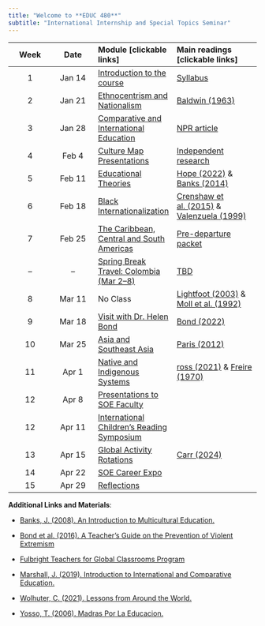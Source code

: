 ```yaml
---
title: "Welcome to **EDUC 480**"
subtitle: "International Internship and Special Topics Seminar"
---
```


::: column-screen-inset-right
| Week | Date | Module \[clickable links\] | Main readings \[clickable links\] |
|:-------------:|:-------------:|:--------------|:----------------------------|
| 1 | Jan 14 | [Introduction to the course](weeks/week01.qmd) | [Syllabus](course-overview.qmd) |
| 2 | Jan 21 | [Ethnocentrism and Nationalism](weeks/week02.qmd) | [Baldwin (1963)](https://www.dropbox.com/scl/fi/lyoiw8cp8xt5d4g8syoqj/Baldwin-J.-1963-.-A-Talk-to-Teachers.pdf?rlkey=db5eqfrjxe1mnywj0gikka8aq&dl=0){target="_blank"} |
| 3 | Jan 28 | [Comparative and International Education](weeks/week03.qmd) | [NPR article](https://www.npr.org/hereandnow/2025/01/27/immigration-arrests-schools){target="_blank"} |
| 4 | Feb 4 | [Culture Map Presentations](weeks/week04.qmd) | [Independent research](theories.qmd) |
| 5 | Feb 11 | [Educational Theories](weeks/week05.qmd) | [Hope (2022)](https://www.dropbox.com/scl/fi/dgz5yzwmq3r6mifzjlch3/Hope-T.-2022-.-Black-Internationalization-for-a-Post-COVID-Era.pdf?rlkey=bic85o151in0w74ba10j1pzqu&dl=0){target="_blank"} & [Banks (2014)](https://www.dropbox.com/scl/fi/85b75h619f72ss3qp830d/Banks-2014.pdf?rlkey=s63wxqbo43mp6327gkslhxv22&dl=0){target="_blank"} |
| 6 | Feb 18 | [Black Internationalization]() | [Crenshaw et al. (2015)](https://www.dropbox.com/scl/fi/wu1f3sejoaz2aajz2p0xn/Crenshaw-K.-W.-Ocen-P.-Nanda-J.-2015-.-Black-Girls-Matter.pdf?rlkey=z6ar8hapa194kshqiqsi60pa9&dl=0){target="_blank"} & [Valenzuela (1999)](https://www.dropbox.com/scl/fi/1c71ihis09wb2xfpbodsv/Valenzuela-A.-1999-.-Subtractive-Schooling.pdf?rlkey=b65wv1a6qably4fvf8udvwdx2&dl=0){target="_blank"} |
| 7 | Feb 25 | [The Caribbean, Central and South Americas]() | [Pre-departure packet](weeks/departure.qmd){target="_blank"} |
| -- | -- | [Spring Break Travel: Colombia (Mar 2--8)](https://www.youtube.com/watch?v=MDCcJ-2VS7Y){target="_blank"} | [TBD](){target="_blank"} |
| 8 | Mar 11 | No Class | [Lightfoot (2003)](https://www.dropbox.com/scl/fi/e8f1jkgmxh0u4qjw64exp/Lightfoot_Essential-Conversation-1.pdf?rlkey=mwziunhijn2h7txrq0f32lbj9&dl=0){target="_blank"} & [Moll et al. (1992)](https://www.dropbox.com/scl/fi/rnn9cuzslreopsccjs6l8/Moll-et-al-1992-_Funds-of-Knowledge.pdf?rlkey=imxbr80men0uhw1uu5e9c0g42&dl=0){target="_blank"} |
| 9 | Mar 18 | [Visit with Dr. Helen Bond]() | [Bond (2022)](https://link.springer.com/chapter/10.1007/978-3-030-92474-4_34){target="_blank"} |
| 10 | Mar 25 | [Asia and Southeast Asia]() | [Paris (2012)](https://www.dropbox.com/scl/fi/zm63mtgo9vqdqi8ifw6cn/Paris-D.-2012-_Culturally-Sustaining-Pedagogy-A-Needed-Change-in-Stance-Terminology-and-Practice.pdf?rlkey=dwn4aftp7yyvle33ie5s8llj5&dl=0){target="_blank"} |
| 11 | Apr 1 | [Native and Indigenous Systems]() | [ross (2021)](https://www.jstor.org/stable/45454125?seq=2){target="_blank"} & [Freire (1970)](https://www.dropbox.com/scl/fi/tykioobiatscp9ob0emzc/Freire-P.-1970-2005-.-Pedagogy-of-the-Oppressed.pdf?rlkey=il3iojix4l2xwnlsabnl3weor&dl=0){target="_blank"} |
| 12 | Apr 8 | [Presentations to SOE Faculty]() | [](){target="_blank"} |
| 12 | Apr 11 | [International Children's Reading Symposium](https://docs.google.com/forms/d/e/1FAIpQLSd7vN2siBwe5f2xlDGVwBy2lkcrXG54FcXf5oRV94C4-TKwxg/viewform) | |
| 13 | Apr 15 | [Global Activity Rotations]() | [Carr (2024)](https://bowiestate.edu/academics/colleges/college-of-arts-and-sciences/departments/history-and-government/research/freedom%20-journal-of-research-in-aficana-studies-volume1.pdf#page=64){target="_blank"} |
| 14 | Apr 22 | [SOE Career Expo]() | [ ](){target="_blank"} |
| 15 | Apr 29 | [Reflections]() | [ ](){target="_blank"} |
:::

**Additional Links and Materials**:

-   [Banks, J. (2008). An Introduction to Multicultural Education.](https://www.dropbox.com/scl/fi/p7fbwrlx03nzo2ay6oh0y/Banks-Multicultural-Education.pdf?rlkey=dqqtpyspo49kieslmsw5v25a8&dl=0){target="_blank"}

- [Bond et al. (2016). A Teacher’s Guide on the Prevention of Violent Extremism](https://doi.org/10.54675/XRJK7971){target="_blank"}

- [Fulbright Teachers for Global Classrooms Program](https://www.fulbrightteacherexchanges.org/programs/tgc){target="_blank"}

-   [Marshall, J. (2019). Introduction to International and Comparative Education.](https://www.dropbox.com/scl/fi/91utrs4j6hcxasu4oiwwq/Marshall-J.-2019-.-Introduction-to-Comparative-and-International-Education.pdf?rlkey=xqnfvh0fswun47009ekozsys0&dl=0){target="_blank"}

-   [Wolhuter, C. (2021). Lessons from Around the World.](https://www.dropbox.com/scl/fi/7xstdh4u0nvo2z2njgjz1/Wolhuter-C.-2021-.-Lessons-from-Around-the-World-Raison-d-etre-and-Achilles-Heel-of-Comparative-and-International-Education.pdf?rlkey=z0snfjyrns2j6fsd9juuxvjje&dl=0){target="_blank"}

-   [Yosso, T. (2006). Madras Por La Educacion.](https://www.dropbox.com/scl/fi/24alnrzp4nqwic0l2tsp4/Yosso-T.-J.-2006-.-Madres-Por-La-Educa-on.pdf?rlkey=phwzq6wuo1jgamkzkwpep4d3n&dl=0){target="_blank"}
